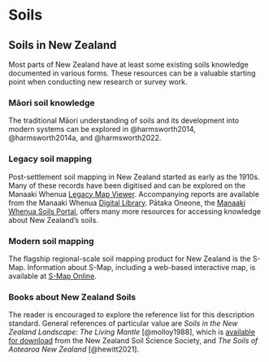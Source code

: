# Soils

## Soils in New Zealand {#sec-soil}

Most parts of New Zealand have at least some existing soils knowledge documented in various forms. These resources can be a valuable starting point when conducting new research or survey work.

### Māori soil knowledge {#sec-soil-m}

The traditional Māori understanding of soils and its development into modern systems can be explored in @harmsworth2014, @harmsworth2014a, and @harmsworth2022.

### Legacy soil mapping {#sec-soil-leg}

Post-settlement soil mapping in New Zealand started as early as the 1910s. Many of these records have been digitised and can be explored on the Manaaki Whenua [Legacy Map Viewer](https://soils.landcareresearch.co.nz/tools/legacy-map-viewer). Accompanying reports are available from the Manaaki Whenua [Digital Library](https://soils.landcareresearch.co.nz/resources/soil-publications/soil-publications-dl). Pātaka Oneone, the [Manaaki Whenua Soils Portal](https://soils.landcareresearch.co.nz/), offers many more resources for accessing knowledge about New Zealand's soils.

### Modern soil mapping {#sec-soil-mod}

The flagship regional-scale soil mapping product for New Zealand is the S-Map. Information about S-Map, including a web-based interactive map, is available at [S-Map Online](https://smap.landcareresearch.co.nz/).

### Books about New Zealand Soils {#sec-soil-books}

The reader is encouraged to explore the reference list for this description standard. General references of particular value are *Soils in the New Zealand Landscape: The Living Mantle* [@molloy1988], which is [available for download](https://www.soilscience.org.nz/books/soils-in-the-new-zealand-landscape-the-living-mantle) from the New Zealand Soil Science Society, and *The Soils of Aotearoa New Zealand* [@hewitt2021].
